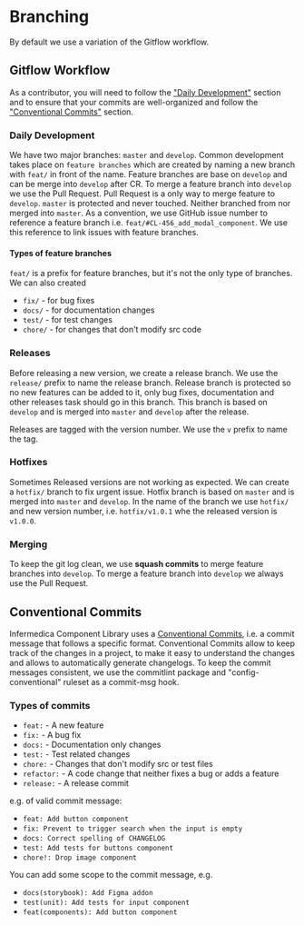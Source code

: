 <!-- TODO: How to support older version of the project and fix bugs? Related to /release and /hotfix branches. -->

<Meta title="Contributing Guide/Branching"/>

# Branching

By default we use a variation of the Gitflow workflow.

<PageOutline/>

## Gitflow Workflow
As a contributor, you will need to follow the ["Daily Development"](#daily-development) section and to ensure that your commits are well-organized and follow the ["Conventional Commits"](#conventional-commits) section.

### Daily Development
We have two major branches: `master` and `develop`. Common development takes place on `feature branches` which are created by naming a new branch with `feat/` in front of the name.
Feature branches are base on `develop` and can be merge into `develop` after CR. To merge a feature branch into `develop` we use the Pull Request.
Pull Request is a only way to merge feature to `develop`. `master` is protected and never touched. Neither branched from nor merged into `master`.
As a convention, we use GitHub issue number to reference a feature branch i.e. `feat/#CL-456_add_modal_component`. We use this reference to link issues with feature branches.

#### Types of feature branches
`feat/` is a prefix for feature branches, but it's not the only type of branches. We can also created
* `fix/` - for bug fixes
* `docs/` - for documentation changes
* `test/` - for test changes
* `chore/` - for changes that don't modify src code

### Releases
Before releasing a new version, we create a release branch. We use the `release/` prefix to name the release branch.
Release branch is protected so no new features can be added to it, only bug fixes, documentation and other releases task should go in this branch.
This branch is based on `develop` and is merged into `master` and `develop` after the release.

Releases are tagged with the version number. We use the `v` prefix to name the tag.

### Hotfixes
Sometimes Released versions are not working as expected. We can create a `hotfix/` branch to fix urgent issue.
Hotfix branch is based on `master` and is merged into `master` and `develop`. In the name of the branch we use `hotfix/` and new version number, i.e. `hotfix/v1.0.1` whe the released version is `v1.0.0`.

### Merging
To keep the git log clean, we use **squash commits** to merge feature branches into `develop`.
To merge a feature branch into `develop` we always use the Pull Request.

## Conventional Commits
Infermedica Component Library uses a [Conventional Commits](https://conventionalcommits.org/), i.e. a commit message that follows a specific format.
Conventional Commits allow to keep track of the changes in a project, to make it easy to understand the changes and allows to automatically generate changelogs.
To keep the commit messages consistent, we use the commitlint package and "config-conventional" ruleset as a commit-msg hook.

### Types of commits
* `feat:` - A new feature
* `fix:` - A bug fix
* `docs:` - Documentation only changes
* `test:` - Test related changes
* `chore:` - Changes that don't modify src or test files
* `refactor:` - A code change that neither fixes a bug or adds a feature
* `release:` - A release commit


e.g. of valid commit message:
* `feat: Add button component`
* `fix: Prevent to trigger search when the input is empty`
* `docs: Correct spelling of CHANGELOG`
* `test: Add tests for buttons component`
* `chore!: Drop image component`

You can add some scope to the commit message, e.g.
* `docs(storybook): Add Figma addon`
* `test(unit): Add tests for input component`
* `feat(components): Add button component`

